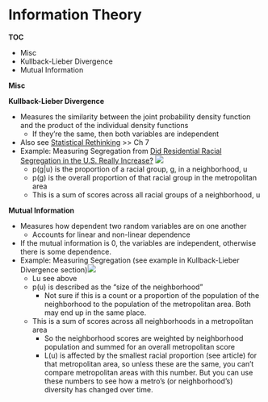 # Information Theory

**TOC**

* Misc
* Kullback-Lieber Divergence
* Mutual Information


**Misc**



**Kullback-Lieber Divergence**

* Measures the similarity between the joint probability density function and the product of the individual density functions
	* If they're the same, then both variables are independent
* Also see [Statistical Rethinking](Statistical Rethinking) >> Ch 7
* Example: Measuring Segregation
	from [Did Residential Racial Segregation in the U.S. Really Increase?](https://elbersb.de/public/posts/segregation-increase/)
	![](./_resources/Information_Theory.resources/Screenshot (366).png)
	* p(g|u) is the proportion of a racial group, g, in a neighborhood, u
	* p(g) is the overall proportion of that racial group in the metropolitan area
	* This is a sum of scores across all racial groups of a neighborhood, u


**Mutual Information**

* Measures how dependent two random variables are on one another
	* Accounts for linear and non-linear dependence
* If the mutual information is 0, the variables are independent, otherwise there is some dependence.
* Example: Measuring Segregation (see example in Kullback-Lieber Divergence section)![](./_resources/Information_Theory.resources/Screenshot (367).png)
	* Lu see above
	* p(u) is described as the "size of the neighborhood"
		* Not sure if this is a count or a proportion of the population of the neighborhood to the population of the metropolitan area. Both may end up in the same place.
	* This is a sum of scores across all neighborhoods in a metropolitan area
		* So the neighborhood scores are weighted by neighborhood population and summed for an overall metropolitan score
		* L(u) is affected by the smallest racial proportion (see article) for that metropolitan area, so unless these are the same, you can't compare metropolitan areas with this number. But you can use these numbers to see how a metro's (or neighborhood's) diversity has changed over time.


